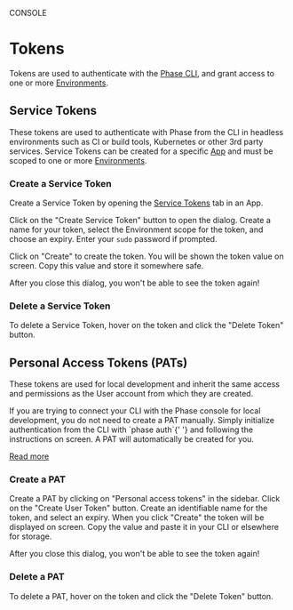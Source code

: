 

<Tag variant="small">CONSOLE</Tag>

# Tokens

Tokens are used to authenticate with the <a href="/cli/install">Phase CLI</a>, and grant access to one or more <a href="/console/environments">Environments</a>.

## Service Tokens

These tokens are used to authenticate with Phase from the CLI in headless environments such as CI or build tools, Kubernetes or other 3rd party services.
Service Tokens can be created for a specific <a href="/console/apps">App</a> and must be scoped to one or more <a href="/console/environments">Environments</a>.

### Create a Service Token

Create a Service Token by opening the <a href="/console/apps#service-tokens">Service Tokens</a> tab in an App.

Click on the "Create Service Token" button to open the dialog. Create a name for your token, select the Environment scope for the token, and choose an expiry. Enter your `sudo` password if prompted.

Click on "Create" to create the token. You will be shown the token value on screen. Copy this value and store it somewhere safe.

<Warning>
  After you close this dialog, you won't be able to see the token again!
</Warning>

### Delete a Service Token

To delete a Service Token, hover on the token and click the "Delete Token" button.

## Personal Access Tokens (PATs)

These tokens are used for local development and inherit the same access and permissions as the User account from which they are created.

<Note>
  If you are trying to connect your CLI with the Phase console for local
  development, you do not need to create a PAT manually. Simply initialize
  authentication from the CLI with `phase auth`{' '}
  and following the instructions on screen. A PAT will automatically be created
  for you.

  <a href="/cli/commands#auth">Read more</a>
</Note>

### Create a PAT

Create a PAT by clicking on "Personal access tokens" in the sidebar. Click on the "Create User Token" button.
Create an identifiable name for the token, and select an expiry. When you click "Create" the token will be displayed on screen. Copy the value and paste it in your CLI or elsewhere for storage.

<Warning>
  After you close this dialog, you won't be able to see the token again!
</Warning>

### Delete a PAT

To delete a PAT, hover on the token and click the "Delete Token" button.
